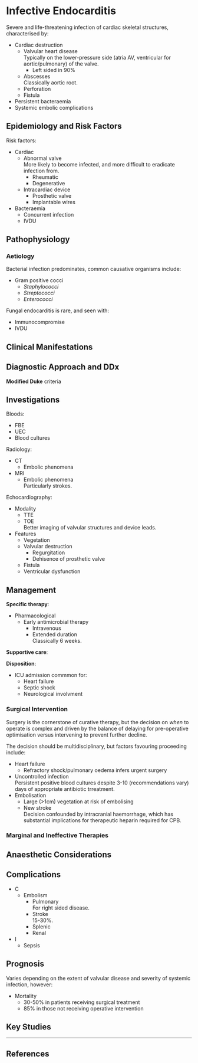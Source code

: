 # Infective Endocarditis

Severe and life-threatening infection of cardiac skeletal structures, characterised by:

* Cardiac destruction
    * Valvular heart disease\
    Typically on the lower-pressure side (atria AV, ventricular for aortic/pulmonary) of the valve.
        * Left sided in 90%
    * Abscesses\
    Classically aortic root.
    * Perforation
    * Fistula
* Persistent bacteraemia
* Systemic embolic complications

## Epidemiology and Risk Factors

Risk factors:

* Cardiac
    * Abnormal valve\
    More likely to become infected, and more difficult to eradicate infection from.
        * Rheumatic
        * Degenerative
    * Intracardiac device
        * Prosthetic valve
        * Implantable wires
* Bacteraemia
    * Concurrent infection
    * IVDU 

## Pathophysiology

### Aetiology

Bacterial infection predominates, common causative organisms include:

* Gram positive cocci
    * *Staphylococci*
    * *Streptococci*
    * *Enterococci*
    

Fungal endocarditis is rare, and seen with:

* Immunocompromise
* IVDU 


## Clinical Manifestations

## Diagnostic Approach and DDx

**Modified Duke** criteria

## Investigations

Bloods:

* FBE
* UEC
* Blood cultures

Radiology:

* CT
    * Embolic phenomena
* MRI
    * Embolic phenomena\
    Particularly strokes. 

Echocardiography:

* Modality
    * TTE\
    * TOE\
    Better imaging of valvular structures and device leads.
* Features
    * Vegetation
    * Valvular destruction
        * Regurgitation
        * Dehisence of prosthetic valve
    * Fistula
    * Ventricular dysfunction

## Management

**Specific therapy**:

* Pharmacological
    * Early antimicrobial therapy
        * Intravenous
        * Extended duration\
        Classically 6 weeks.

**Supportive care**:

**Disposition**:

* ICU admission commmon for:
    * Heart failure
    * Septic shock
    * Neurological involvment

### Surgical Intervention

Surgery is the cornerstone of curative therapy, but the decision on *when* to operate is complex and driven by the balance of delaying for pre-operative optimisation versus intervening to prevent further decline.

The decision should be multidisciplinary, but factors favouring proceeding include:

* Heart failure
    * Refractory shock/pulmonary oedema infers urgent surgery
* Uncontrolled infection\
Persistent positive blood cultures despite 3-10 (recommendations vary) days of appropriate antibiotic trreatment.
* Embolisation
    * Large (>1cm) vegetation at risk of embolising
    * New stroke\
    Decision confounded by intracranial haemorrhage, which has substantial implications for therapeutic heparin required for CPB.



### Marginal and Ineffective Therapies

## Anaesthetic Considerations

## Complications

* C
    * Embolism
        * Pulmonary\
        For right sided disease.
        * Stroke\
        15-30%.
        * Splenic
        * Renal
* I
    * Sepsis

## Prognosis

Varies depending on the extent of valvular disease and severity of systemic infection, however:

* Mortality
    * 30-50% in patients receiving surgical treatment
    * 85% in those not receiving operative intervention

## Key Studies


---

## References